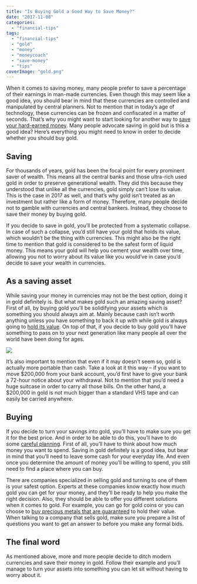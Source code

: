 ```yaml
---
title: "Is Buying Gold a Good Way to Save Money?"
date: "2017-11-08"
categories: 
  - "financial-tips"
tags: 
  - "financial-tips"
  - "gold"
  - "money"
  - "moneycoach"
  - "save-money"
  - "tips"
coverImage: "gold.png"
---
```


When it comes to saving money, many people prefer to save a percentage of their earnings in man-made currencies. Even though this may seem like a good idea, you should bear in mind that these currencies are controlled and manipulated by central planners. Not to mention that in today’s age of technology, these currencies can be frozen and confiscated in a matter of seconds. That’s why you might want to start looking for another way to [save your hard-earned money](https://www.thebalance.com/learn-the-most-important-reasons-to-save-money-2386123). Many people advocate saving in gold but is this a good idea? Here’s everything you might need to know in order to decide whether you should buy gold.

## Saving

For thousands of years, gold has been the focal point for every prominent saver of wealth. This means all the central banks and those ultra-rich used gold in order to preserve generational wealth. They did this because they understood that unlike all the currencies, gold simply can’t lose its value. This is the case in 2017 as well, and that’s why gold isn’t treated as an investment but rather like a form of money. Therefore, many people decide not to gamble with currencies and central bankers. Instead, they choose to save their money by buying gold.

If you decide to save in gold, you’ll be protected from a systematic collapse. In case of such a collapse, you’d still have your gold that holds its value, which wouldn’t be the thing with currencies. This might also be the right time to mention that gold is considered to be the safest form of liquid money. This means your gold will help you cement your wealth over time, allowing you not to worry about its value like you would’ve in case you’d decide to save your wealth in currencies.

## As a saving asset

While saving your money in currencies may not be the best option, doing it in gold definitely is. But what makes gold such an amazing saving asset? First of all, by buying gold you’ll be solidifying your assets which is something you should always aim at. Mainly because cash isn’t worth anything unless you have something to back it up with while gold is always going to [hold its value](http://www.bbc.com/news/magazine-25255957). On top of that, if you decide to buy gold you’ll have something to pass on to your next generation like many people all over the world have been doing for ages.

![](/images/blog-images/buying-gold.jpg)

It’s also important to mention that even if it may doesn't seem so, gold is actually more portable than cash. Take a look at it this way – if you want to move $200,000 from your bank account, you’d first have to give your bank a 72-hour notice about your withdrawal. Not to mention that you’d need a huge suitcase in order to carry all those bills. On the other hand, a $200,000 in gold is not much bigger than a standard VHS tape and can easily be carried anywhere.

## Buying

If you decide to turn your savings into gold, you’ll have to make sure you get it for the best price. And in order to be able to do this, you’ll have to do some [careful planning](https://apps.apple.com/app/apple-store/id989642198?pt=118449936&ct=website&mt=8). First of all, you’ll have to think about how much money you want to spend. Saving in gold definitely is a good idea, but bear in mind that you’ll need to leave some cash for your everyday life. And even once you determine the amount of money you’ll be willing to spend, you still need to find a place where you can buy.

There are companies specialized in selling gold and turning to one of them is your safest option. Experts at these companies know exactly how much gold you can get for your money, and they’ll be ready to help you make the right decision. Also, they should be able to offer you different solutions when it comes to gold. For example, you can go for gold coins or you can choose to [buy precious metals that are guaranteed](https://www.kjc-gold-silver-bullion.com.au/buy_gold_silver_bullion_coin_bar_online.php) to hold their value. When talking to a company that sells gold, make sure you prepare a list of questions you want to get an answer to before you make any formal bids.

## The final word

As mentioned above, more and more people decide to ditch modern currencies and save their money in gold. Follow their example and you’ll manage to turn your assets into something you can let sit without having to worry about it.
